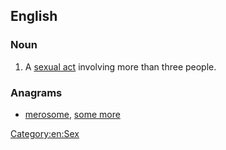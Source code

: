 ==English==

===Noun===
{{en-noun}}

# {{context|rare|slang}} A [[sexual act]] involving more than three people.

===Anagrams===
* [[merosome#English|merosome]], [[some more#English|some more]]

[[Category:en:Sex]]
